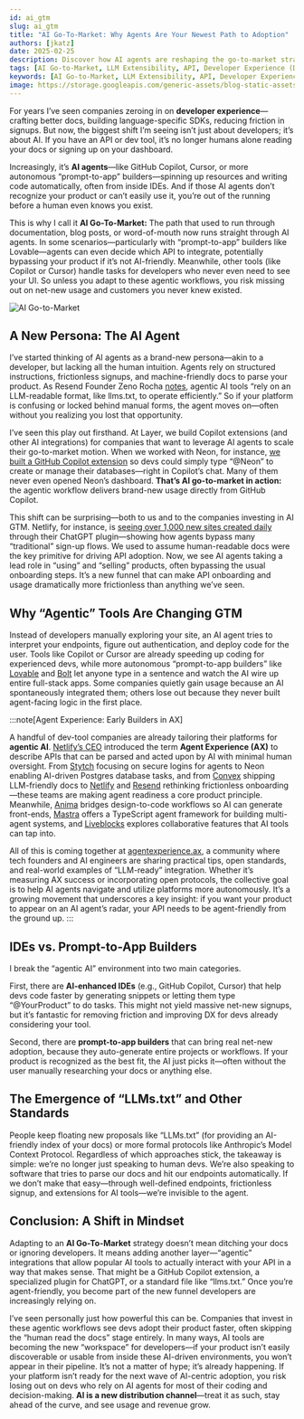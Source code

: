 ```yaml
---
id: ai_gtm
slug: ai_gtm
title: "AI Go-To-Market: Why Agents Are Your Newest Path to Adoption"
authors: [jkatz]
date: 2025-02-25
description: Discover how AI agents are reshaping the go-to-market strategy for APIs. Learn why making your API agent-friendly with AI-powered tools like GitHub Copilot and prompt-to-app builders is crucial for reaching new users and driving adoption.
tags: [AI Go-to-Market, LLM Extensibility, API, Developer Experience (DX), Agent Experience (AX), AI Agents]
keywords: [AI Go-to-Market, LLM Extensibility, API, Developer Experience (DX), Agent Experience (AX), AI Agents]
image: https://storage.googleapis.com/generic-assets/blog-static-assets/ai_gtm.png
---
```


<head>
  <title>Layer AI Blog | AI Go-To-Market: Why Agents Are Your Newest Path to Adoption</title>
  <meta name="title" property="og:title" content="Layer AI Blog | AI Go-To-Market: Why Agents Are Your Newest Path to Adoption" />
  <meta name="image" property="og:image" content="https://storage.googleapis.com/generic-assets/blog-static-assets/ai_gtm.png" />
  <meta name="author" content="Jonah Katz" />
</head>

For years I’ve seen companies zeroing in on **developer experience**—crafting better docs, building language-specific SDKs, reducing friction in signups. But now, the biggest shift I’m seeing isn’t just about developers; it’s about AI. If you have an API or dev tool, it’s no longer humans alone reading your docs or signing up on your dashboard.

Increasingly, it’s **AI agents**—like GitHub Copilot, Cursor, or more autonomous “prompt-to-app” builders—spinning up resources and writing code automatically, often from inside IDEs. And if those AI agents don’t recognize your product or can’t easily use it, you’re out of the running before a human even knows you exist.

This is why I call it **AI Go-To-Market:** The path that used to run through documentation, blog posts, or word-of-mouth now runs straight through AI agents. In some scenarios—particularly with “prompt-to-app” builders like Lovable—agents can even decide which API to integrate, potentially bypassing your product if it’s not AI-friendly. Meanwhile, other tools (like Copilot or Cursor) handle tasks for developers who never even need to see your UI. So unless you adapt to these agentic workflows, you risk missing out on net-new usage and customers you never knew existed.

![AI Go-to-Market](./assets/ai_gtm/ai_gtm.png)

## A New Persona: The AI Agent

I’ve started thinking of AI agents as a brand-new persona—akin to a developer, but lacking all the human intuition. Agents rely on structured instructions, frictionless signups, and machine-friendly docs to parse your product. As Resend Founder Zeno Rocha [notes](https://resend.com/blog/agent-experience), agentic AI tools “rely on an LLM-readable format, like llms.txt, to operate efficiently.” So if your platform is confusing or locked behind manual forms, the agent moves on—often without you realizing you lost that opportunity.

I’ve seen this play out firsthand. At Layer, we build Copilot extensions (and other AI integrations) for companies that want to leverage AI agents to scale their go-to-market motion. When we worked with Neon, for instance, [we built a GitHub Copilot extension](https://docs.buildwithlayer.com/layer_neon_copilot_extension) so devs could simply type “@Neon” to create or manage their databases—right in Copilot’s chat. Many of them never even opened Neon’s dashboard. **That’s AI go-to-market in action:** the agentic workflow delivers brand-new usage directly from GitHub Copilot.

This shift can be surprising—both to us and to the companies investing in AI GTM. Netlify, for instance, is [seeing over 1,000 new sites created daily](https://biilmann.blog/articles/introducing-ax/) through their ChatGPT plugin—showing how agents bypass many “traditional” sign-up flows. We used to assume human-readable docs were the key primitive for driving API adoption. Now, we see AI agents taking a lead role in “using” and “selling” products, often bypassing the usual onboarding steps. It’s a new funnel that can make API onboarding and usage dramatically more frictionless than anything we’ve seen.

## Why “Agentic” Tools Are Changing GTM

Instead of developers manually exploring your site, an AI agent tries to interpret your endpoints, figure out authentication, and deploy code for the user. Tools like Copilot or Cursor are already speeding up coding for experienced devs, while more autonomous “prompt-to-app builders” like [Lovable](https://lovable.dev) and [Bolt](https://bolt.new) let anyone type in a sentence and watch the AI wire up entire full-stack apps. Some companies quietly gain usage because an AI spontaneously integrated them; others lose out because they never built agent-facing logic in the first place.

:::note[Agent Experience: Early Builders in AX]

A handful of dev-tool companies are already tailoring their platforms for **agentic AI**. [Netlify’s CEO](https://biilmann.blog/articles/introducing-ax/) introduced the term **Agent Experience (AX)** to describe APIs that can be parsed and acted upon by AI with minimal human oversight. From [Stytch](https://stytch.com/blog/the-age-of-agent-experience/) focusing on secure logins for agents to Neon enabling AI-driven Postgres database tasks, and from [Convex](https://convex.dev/) shipping LLM-friendly docs to [Netlify](https://www.netlify.com/) and [Resend](https://resend.com/blog/agent-experience) rethinking frictionless onboarding—these teams are making agent readiness a core product principle. Meanwhile, [Anima](https://www.animaapp.com/) bridges design-to-code workflows so AI can generate front-ends, [Mastra](https://mastra.ai/) offers a TypeScript agent framework for building multi-agent systems, and [Liveblocks](https://liveblocks.io/blog) explores collaborative features that AI tools can tap into.

All of this is coming together at [agentexperience.ax](https://agentexperience.ax/), a community where tech founders and AI engineers are sharing practical tips, open standards, and real-world examples of “LLM-ready” integration. Whether it’s measuring AX success or incorporating open protocols, the collective goal is to help AI agents navigate and utilize platforms more autonomously. It’s a growing movement that underscores a key insight: if you want your product to appear on an AI agent’s radar, your API needs to be agent-friendly from the ground up.
:::

## IDEs vs. Prompt-to-App Builders

I break the “agentic AI” environment into two main categories.

First, there are **AI-enhanced IDEs** (e.g., GitHub Copilot, Cursor) that help devs code faster by generating snippets or letting them type “@YourProduct” to do tasks. This might not yield massive net-new signups, but it’s fantastic for removing friction and improving DX for devs already considering your tool.

Second, there are **prompt-to-app builders** that can bring real net-new adoption, because they auto-generate entire projects or workflows. If your product is recognized as the best fit, the AI just picks it—often without the user manually researching your docs or anything else.

## The Emergence of “LLMs.txt” and Other Standards

People keep floating new proposals like “LLMs.txt” (for providing an AI-friendly index of your docs) or more formal protocols like Anthropic’s Model Context Protocol. Regardless of which approaches stick, the takeaway is simple: we’re no longer just speaking to human devs. We’re also speaking to software that tries to parse our docs and hit our endpoints automatically. If we don’t make that easy—through well-defined endpoints, frictionless signup, and extensions for AI tools—we’re invisible to the agent.

## Conclusion: A Shift in Mindset

Adapting to an **AI Go-To-Market** strategy doesn’t mean ditching your docs or ignoring developers. It means adding another layer—“agentic” integrations that allow popular AI tools to actually interact with your API in a way that makes sense. That might be a GitHub Copilot extension, a specialized plugin for ChatGPT, or a standard file like “llms.txt.” Once you’re agent-friendly, you become part of the new funnel developers are increasingly relying on.

I’ve seen personally just how powerful this can be. Companies that invest in these agentic workflows see devs adopt their product faster, often skipping the “human read the docs” stage entirely. In many ways, AI tools are becoming the new “workspace” for developers—if your product isn’t easily discoverable or usable from inside these AI-driven environments, you won’t appear in their pipeline. It’s not a matter of hype; it’s already happening. If your platform isn’t ready for the next wave of AI-centric adoption, you risk losing out on devs who rely on AI agents for most of their coding and decision-making. **AI is a new distribution channel**—treat it as such, stay ahead of the curve, and see usage and revenue grow.
